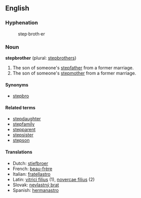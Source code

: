== English ==

=== Hyphenation ===
:step&middot;broth&middot;er

=== Noun ===
'''stepbrother''' (plural: [[stepbrothers]])

# The son of someone's [[stepfather]] from a former marriage.
# The son of someone's [[stepmother]] from a former marriage.

==== Synonyms ====
*[[stepbro]]

==== Related terms ====
*[[stepdaughter]]
*[[stepfamily]]
*[[stepparent]]
*[[stepsister]]
*[[stepson]]

==== Translations ====

*Dutch: [[stiefbroer]]
*French: [[beau-frère]]
*Italian: [[fratellastro]]
*Latin: [[vitrici filius]] (1), [[novercae filius]] (2)
*Slovak: [[nevlastný brat]]
*Spanish: [[hermanastro]]